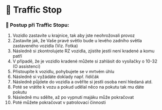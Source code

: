 # 🚗 Traffic Stop

### 👮 Postup při Traffic Stopu:

1. Vozidlo zastavíte u krajnice, tak aby jste neohrožovali provoz
2. Zastavíte jak, že Vaše pravé světlo bude u levého zadního světla zastaveného vozidla (Viz. Fotka)
3. Následně si zkontrolujete RZ vozidla, zjistíte jestli není kradené a komu patří
4. V případě, že je vozidlo kradené můžete si zahlásit do vysílačky o 10-32 (O assistenci)
5. Přistoupíte k vozidlu, pohybujete se v mrtvém úhlu
6. Následně si vyžádáte doklady např. řidičák
7. Následně půjdete do vozidla a ověříte si jestli osoba není hledaná atd.
8. Poté se vrátíte k vozu a pokud udělal něco na pokutu tak mu dáte pokutu
9. Následně mu sdělte, až po vypnutí majáku může pokračovat
10. Poté můžete pokračovat v patrolovací činnosti
